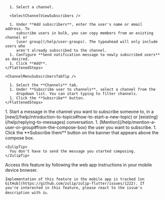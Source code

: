 


<DependsOnPermissions />

<Tabs>
  <TabItem label="Via channel settings">
    <FlattenedSteps>
      <NavigationSteps target="relative/channel/all" />

      1. Select a channel.

      <SelectChannelViewSubscribers />

      1. Under **Add subscribers**, enter the user's name or email address. To
         subscribe users in bulk, you can copy members from an existing channel or
         [user group](/help/user-groups). The typeahead will only include users who
         aren't already subscribed to the channel.
      1. Configure **Send notification message to newly subscribed users** as desired.
      1. Click **Add**.
    </FlattenedSteps>

    <ChannelMenuSubscribersTabTip />
  </TabItem>

  <TabItem label="Via user profile">
    <FlattenedSteps>
      <RightSidebarViewProfile />

      1. Select the **Channels** tab.
      1. Under **Subscribe user to channels**, select a channel from the
         dropdown list. You can start typing to filter channels.
      1. Click the **Subscribe** button.
    </FlattenedSteps>
  </TabItem>

  <TabItem label="Via compose box">
    <Steps>
      1. Start a message in the channel you want to subscribe someone to, in a
         [new](/help/introduction-to-topics#how-to-start-a-new-topic) or
         [existing](/help/replying-to-messages) conversation.
      1. [Mention](/help/mention-a-user-or-group#from-the-compose-box) the user you
         want to subscribe.
      1. Click the **Subscribe them** button on the banner that appears above the
         compose box.
    </Steps>

    <ZulipTip>
      You don't have to send the message you started composing.
    </ZulipTip>
  </TabItem>

  <TabItem label="Mobile">
    Access this feature by following the web app instructions in your
    mobile device browser.

    Implementation of this feature in the mobile app is tracked [on
    GitHub](https://github.com/zulip/zulip-flutter/issues/1222). If
    you're interested in this feature, please react to the issue's
    description with 👍.
  </TabItem>
</Tabs>

<AutomatedDmChannelSubscription />
